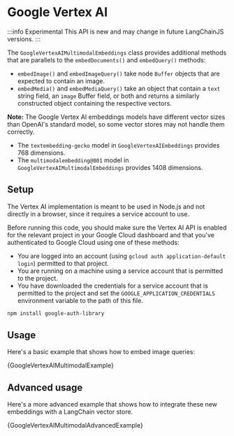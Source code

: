 
# Google Vertex AI

:::info Experimental
This API is new and may change in future LangChainJS versions.
:::

The `GoogleVertexAIMultimodalEmbeddings` class provides additional methods that are
parallels to the `embedDocuments()` and `embedQuery()` methods:

- `embedImage()` and `embedImageQuery()` take node `Buffer` objects that are expected to
  contain an image.
- `embedMedia()` and `embedMediaQuery()` take an object that contain a `text` string
  field, an `image` Buffer field, or both and returns a similarly constructed object
  containing the respective vectors.

**Note:** The Google Vertex AI embeddings models have different vector sizes
than OpenAI's standard model, so some vector stores may not handle them correctly.

- The `textembedding-gecko` model in `GoogleVertexAIEmbeddings` provides 768 dimensions.
- The `multimodalembedding@001` model in `GoogleVertexAIMultimodalEmbeddings` provides 1408 dimensions.

## Setup

The Vertex AI implementation is meant to be used in Node.js and not
directly in a browser, since it requires a service account to use.

Before running this code, you should make sure the Vertex AI API is
enabled for the relevant project in your Google Cloud dashboard and that you've authenticated to
Google Cloud using one of these methods:

- You are logged into an account (using `gcloud auth application-default login`)
  permitted to that project.
- You are running on a machine using a service account that is permitted
  to the project.
- You have downloaded the credentials for a service account that is permitted
  to the project and set the `GOOGLE_APPLICATION_CREDENTIALS` environment
  variable to the path of this file.

```bash npm2yarn
npm install google-auth-library
```

## Usage

Here's a basic example that shows how to embed image queries:


<CodeBlock language="typescript">{GoogleVertexAIMultimodalExample}</CodeBlock>

## Advanced usage

Here's a more advanced example that shows how to integrate these new embeddings with a LangChain vector store.


<CodeBlock language="typescript">
  {GoogleVertexAIMultimodalAdvancedExample}
</CodeBlock>
